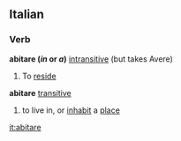 ==Italian==
===Verb===
'''abitare (''in'' or ''a'')''' [[intransitive]] (but takes Avere)
# To [[reside]]
'''abitare''' [[transitive]]
# to live in, or [[inhabit]] a [[place]]
{{it-conj-are|abit|Avere}}

[[it:abitare]]
